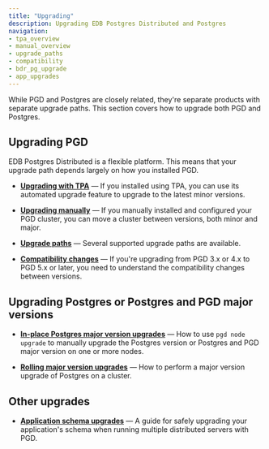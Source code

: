 ```yaml
---
title: "Upgrading"
description: Upgrading EDB Postgres Distributed and Postgres
navigation:
- tpa_overview
- manual_overview
- upgrade_paths
- compatibility
- bdr_pg_upgrade
- app_upgrades
---
```


While PGD and Postgres are closely related, they're separate products with separate upgrade paths. This section covers how to upgrade both PGD and Postgres.

## Upgrading PGD

EDB Postgres Distributed is a flexible platform. This means that your upgrade path depends largely on how you installed PGD.

* **[Upgrading with TPA](tpa_overview)** &mdash; If you installed using TPA, you can use its automated upgrade feature to upgrade to the latest minor versions.

* **[Upgrading manually](manual_overview)** &mdash; If you manually installed and configured your PGD cluster, you can move a cluster between versions, both minor and major.

* **[Upgrade paths](upgrade_paths)** &mdash; Several supported upgrade paths are available.

* **[Compatibility changes](compatibility)** &mdash; If you're upgrading from PGD 3.x or 4.x to PGD 5.x or later, you need to understand the compatibility changes between versions.


## Upgrading Postgres or Postgres and PGD major versions

* **[In-place Postgres major version upgrades](inplace_upgrade)** &mdash; How to use `pgd node upgrade` to manually upgrade the Postgres version or Postgres and PGD major version on one or more nodes.

* **[Rolling major version upgrades](upgrading_major_rolling)** &mdash; How to perform a major version upgrade of Postgres on a cluster.


## Other upgrades

* **[Application schema upgrades](app_upgrades)** &mdash; A guide for safely upgrading your application's schema when running multiple distributed servers with PGD.
